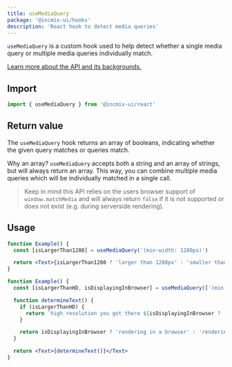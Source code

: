 ```yaml
---
title: useMediaQuery
package: '@incmix-ui/hooks'
description: 'React hook to detect media queries'
---
```


`useMediaQuery` is a custom hook used to help detect whether a single media
query or multiple media queries individually match.

[Learn more about the API and its backgrounds.](https://developer.mozilla.org/en-US/docs/Web/API/Window/matchMedia)

## Import

```js
import { useMediaQuery } from '@incmix-ui/react'
```

## Return value

The `useMediaQuery` hook returns an array of booleans, indicating whether the
given query matches or queries match.

Why an array? `useMediaQuery` accepts both a string and an array of strings, but
will always return an array. This way, you can combine multiple media queries
which will be individually matched in a single call.

> Keep in mind this API relies on the users browser support of
> `window.matchMedia` and will always return `false` if it is not supported or
> does not exist (e.g. during serverside rendering).

## Usage

```jsx
function Example() {
  const [isLargerThan1280] = useMediaQuery('(min-width: 1280px)')

  return <Text>{isLargerThan1280 ? 'larger than 1280px' : 'smaller than 1280px'}</Text>
}
```

```jsx
function Example() {
  const [isLargerThanHD, isDisplayingInBrowser] = useMediaQuery(['(min-width: 1920px)', '(display-mode: browser)'])

  function determineText() {
    if (isLargerThanHD) {
      return `high resolution you got there ${isDisplayingInBrowser ? 'in your browser' : 'on your screen'}`
    }

    return isDisplayingInBrowser ? 'rendering in a browser' : 'rendering on something else, e.g. PWA'
  }

  return <Text>{determineText()}</Text>
}
```
